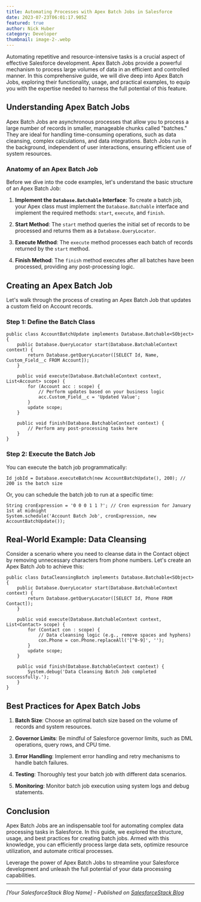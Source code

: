 ```yaml
---
title: Automating Processes with Apex Batch Jobs in Salesforce
date: 2023-07-23T06:01:17.905Z
featured: true
author: Nick Huber
category: Developer
thumbnail: image-2-.webp
---
```

Automating repetitive and resource-intensive tasks is a crucial aspect of effective Salesforce development. Apex Batch Jobs provide a powerful mechanism to process large volumes of data in an efficient and controlled manner. In this comprehensive guide, we will dive deep into Apex Batch Jobs, exploring their functionality, usage, and practical examples, to equip you with the expertise needed to harness the full potential of this feature.

## Understanding Apex Batch Jobs

Apex Batch Jobs are asynchronous processes that allow you to process a large number of records in smaller, manageable chunks called "batches." They are ideal for handling time-consuming operations, such as data cleansing, complex calculations, and data integrations. Batch Jobs run in the background, independent of user interactions, ensuring efficient use of system resources.

### Anatomy of an Apex Batch Job

Before we dive into the code examples, let's understand the basic structure of an Apex Batch Job:

1. **Implement the `Database.Batchable` Interface**: To create a batch job, your Apex class must implement the `Database.Batchable` interface and implement the required methods: `start`, `execute`, and `finish`.

2. **Start Method**: The `start` method queries the initial set of records to be processed and returns them as a `Database.QueryLocator`.

3. **Execute Method**: The `execute` method processes each batch of records returned by the `start` method.

4. **Finish Method**: The `finish` method executes after all batches have been processed, providing any post-processing logic.

## Creating an Apex Batch Job

Let's walk through the process of creating an Apex Batch Job that updates a custom field on Account records.

### Step 1: Define the Batch Class

```apex
public class AccountBatchUpdate implements Database.Batchable<SObject> {
    public Database.QueryLocator start(Database.BatchableContext context) {
        return Database.getQueryLocator([SELECT Id, Name, Custom_Field__c FROM Account]);
    }
    
    public void execute(Database.BatchableContext context, List<Account> scope) {
        for (Account acc : scope) {
            // Perform updates based on your business logic
            acc.Custom_Field__c = 'Updated Value';
        }
        update scope;
    }
    
    public void finish(Database.BatchableContext context) {
        // Perform any post-processing tasks here
    }
}
```

### Step 2: Execute the Batch Job

You can execute the batch job programmatically:

```apex
Id jobId = Database.executeBatch(new AccountBatchUpdate(), 200); // 200 is the batch size
```

Or, you can schedule the batch job to run at a specific time:

```apex
String cronExpression = '0 0 0 1 1 ?'; // Cron expression for January 1st at midnight
System.schedule('Account Batch Job', cronExpression, new AccountBatchUpdate());
```

## Real-World Example: Data Cleansing

Consider a scenario where you need to cleanse data in the Contact object by removing unnecessary characters from phone numbers. Let's create an Apex Batch Job to achieve this:

```apex
public class DataCleansingBatch implements Database.Batchable<SObject> {
    public Database.QueryLocator start(Database.BatchableContext context) {
        return Database.getQueryLocator([SELECT Id, Phone FROM Contact]);
    }
    
    public void execute(Database.BatchableContext context, List<Contact> scope) {
        for (Contact con : scope) {
            // Data cleansing logic (e.g., remove spaces and hyphens)
            con.Phone = con.Phone.replaceAll('[^0-9]', '');
        }
        update scope;
    }
    
    public void finish(Database.BatchableContext context) {
        System.debug('Data Cleansing Batch Job completed successfully.');
    }
}
```

## Best Practices for Apex Batch Jobs

1. **Batch Size**: Choose an optimal batch size based on the volume of records and system resources.

2. **Governor Limits**: Be mindful of Salesforce governor limits, such as DML operations, query rows, and CPU time.

3. **Error Handling**: Implement error handling and retry mechanisms to handle batch failures.

4. **Testing**: Thoroughly test your batch job with different data scenarios.

5. **Monitoring**: Monitor batch job execution using system logs and debug statements.

## Conclusion

Apex Batch Jobs are an indispensable tool for automating complex data processing tasks in Salesforce. In this guide, we explored the structure, usage, and best practices for creating batch jobs. Armed with this knowledge, you can efficiently process large data sets, optimize resource utilization, and automate critical processes.

Leverage the power of Apex Batch Jobs to streamline your Salesforce development and unleash the full potential of your data processing capabilities.

---

_[Your SalesforceStack Blog Name] - Published on [SalesforceStack Blog](https://www.salesforcestack.com)_